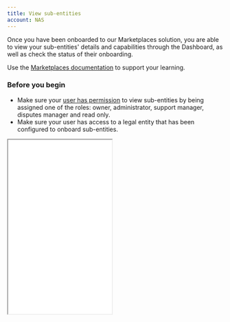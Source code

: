 ```yaml
--- 
title: View sub-entities
account: NAS
---
```


Once you have been onboarded to our Marketplaces solution, you are able to view your sub-entities' details and capabilities through the Dashboard, as well as check the status of their onboarding.

<TipBox>

Use the [Marketplaces documentation](/marketplaces) to support your learning.

</TipBox>

### Before you begin

- Make sure your [user has permission](/dashboard/team-permissions) to view sub-entities by being assigned one of the roles: owner, administrator, support manager, disputes manager and read only.
- Make sure your user has access to a legal entity that has been configured to onboard sub-entities. 

<Box horizontal="sm" align="center">
  <Iframe
    src="/docs/four/NAS/Dashboard/View_your_sub-entities/mk_user_permissions.png"
    height='406'
    width='242'
  />
</Box>

### View sub-entities

You will see _Sub-entities_ on the left-hand navigation once you log into Dashboard.

<img src="/NAS/Dashboard/View_your_sub-entities/sub-entities.png"  alt="Sub entities" />

Once you select _Sub-entities_, you will see: 

- Sub-entity trading name.
- [Status](/marketplaces/onboarding) of the sub-entity.
- Last modified date and time.

<img src="/NAS/Dashboard/View_your_sub-entities/desserts_delivered_sub_entity_view.png"  alt="Desserts delivered sub entity view"/>

If you need additional information about the status of the sub-entity, hover over status for a brief explanation.

<img src="/NAS/Dashboard/View_your_sub-entities/additional_information.png"  alt="Additional information" />

The information displayed here reflects the actions made with the Marketplace API during your integration with Checkout.com. For a reminder about when payment capabilities change, see our [onboarding pages](/marketplaces/onboarding).

There are different sub-entity views depending on how much you want to drill down into your client-entities.

<tabs>
<tab title='Top-level account view'>

1. Select the top-level account from the business entity selector on the top-left of the screen.
2. The sub-entity table will display **all** sub-entities under your account. If you have access to multiple entities who can onboard sub-entities, you will see all the sub-entities here.

<img src="/NAS/Dashboard/View_your_sub-entities/display_all_sub_entities.png"  alt="Display all sub entities" />

</tab>
<tab title='Legal entity view'>

1. Select the legal entity from the business entity selector on the top-left of the screen.
2. The sub-entity table will display **only** the sub-entities under that legal entity.

<img src="/NAS/Dashboard/View_your_sub-entities/only_legal_sub_entities.png"  alt="Only legal sub entities" />

</tab>
<tab title='Legal entity not using Marketplaces view'>

If one of your legal entities hasn’t been set up to onboard sub-entities, you will see the screen message: ‘This entity isn’t using Marketplaces yet’.

<img src="/NAS/Dashboard/View_your_sub-entities/entity_not_using_marketplace.png"  alt="Entity not using marketplace" />

</tab>
</tabs>

### Sub-entity search and filter

At both the top-level and legal entity view, you are able to search and filter through your sub-entities using the search bar. 

Upon entering the search bar, you are presented with options in a very similar way to the existing [payments filter and search functionality](/dashboard/payments/filter-payments).

<img src="/NAS/Dashboard/View_your_sub-entities/filter_and_search_functionality.png"  alt="Filter and search functionality" />

### Sub-entity detail view

By selecting a sub-entity, you will enter a detailed view with more information.

<img src="/NAS/Dashboard/View_your_sub-entities/detail_view.png"  alt="View sub entities detail view" />


